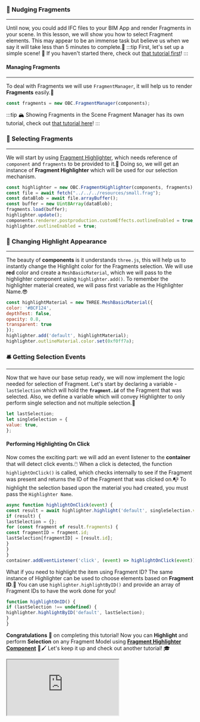 ### 🤏 Nudging Fragments
---
Until now, you could add IFC files to your BIM App and render Fragments in your scene.
In this lesson, we will show you how to select Fragment elements.
This may appear to be an immense task but believe us when we say it will take less than 5 minutes to complete.🚀
:::tip First, let's set up a simple scene!
👀 If you haven't started there, check out [that tutorial first](SimpleScene.mdx)!
:::
#### Managing Fragments
---
To deal with Fragments we will use `FragmentManager`, it will help us to render **Fragments** easily.💪

```js
const fragments = new OBC.FragmentManager(components);
```
:::tip 🏔️ Showing Fragments in the Scene
Fragment Manager has its own tutorial, check out [that tutorial here](FragmentManager.mdx)!
:::
### 📌 Selecting Fragments
---
We will start by using [Fragment Highlighter](../api/classes/components.FragmentHighlighter),
which needs reference of `component` and `fragments` to be provided to it.🧮
Doing so, we will get an instance of **Fragment Highlighter** which will be used for our selection mechanism.

```js
const highlighter = new OBC.FragmentHighlighter(components, fragments);
const file = await fetch("../../../resources/small.frag");
const dataBlob = await file.arrayBuffer();
const buffer = new Uint8Array(dataBlob);
fragments.load(buffer);
highlighter.update();
components.renderer.postproduction.customEffects.outlineEnabled = true;
highlighter.outlineEnabled = true;
```
### 🎨 Changing Highlight Appearance
---
The beauty of **components** is it understands `three.js`,
this will help us to instantly change the Highlight color for the Fragments selection.
We will use **red** color and create a `MeshBasicMaterial`,
which we will pass to the highlighter component using `highlighter.add()`.
To remember the highlighter material created, we will pass first variable as the Highlighter Name.😎

```js
const highlightMaterial = new THREE.MeshBasicMaterial({
color: '#BCF124',
depthTest: false,
opacity: 0.8,
transparent: true
});
highlighter.add('default', highlightMaterial);
highlighter.outlineMaterial.color.set(0xf0ff7a);
```
### 🛎️ Getting Selection Events
---
Now that we have our base setup ready, we will now implement the logic needed for selection of Fragment.
Let's start by declaring a variable - `lastSelection` which will hold the **`fragment.id`** of the Fragment that was selected.
Also, we define a variable which will convey Highlighter to only perform single selection and not multiple selection.🎯

```js
let lastSelection;
let singleSelection = {
value: true,
};
```
#### Performing Highlighting On Click
Now comes the exciting part: we will add an event listener to the **container** that will detect click events.🖱️
When a click is detected, the function `highlightOnClick()` is called,
which checks internally to see if the Fragment was present and returns the ID of the Fragment that was clicked on.📭
To highlight the selection based upon the material you had created, you must pass the `Highlighter Name`.

```js
async function highlightOnClick(event) {
const result = await highlighter.highlight('default', singleSelection.value);
if (result) {
lastSelection = {};
for (const fragment of result.fragments) {
const fragmentID = fragment.id;
lastSelection[fragmentID] = [result.id];
}
}
}
container.addEventListener('click', (event) => highlightOnClick(event));
```
What if you need to highlight the item using Fragment ID?
The same instance of Highlighter can be used to choose elements based on **Fragment ID**.🧩
You can use `highlighter.highlightByID()` and provide an array of Fragment IDs to have the work done for you!

```js
function highlightOnID() {
if (lastSelection !== undefined) {
highlighter.highlightByID('default', lastSelection);
}
}
```
**Congratulations** 🎉 on completing this tutorial! Now you can **Highlight** and perform **Selection** on any Fragment Model using
**[Fragment Highlighter Component](../api/classes/components.FragmentHighlighter)** 🎨🖌️
Let's keep it up and check out another tutorial! 🎓


  <iframe src="https://ifcjs.github.io/components/src/fragments/FragmentHighlighter/index.html"></iframe>

  